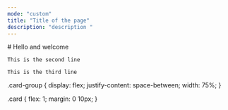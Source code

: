 ```yaml
---
mode: "custom"
title: "Title of the page"
description: "description "
---
```



<Frame as="div">
    # Hello and welcome

    This is the second line

    This is the third line

</Frame>

.card-group {
  display: flex;
  justify-content: space-between;
  width: 75%;
}

.card {
  flex: 1;
  margin: 0 10px;
}

<CardGroup class="card-group" cols={3}>
  <Card class="card" title="Card" icon="sparkles" />
  <Card class="card" title="Card" icon="sparkles" />
  <Card class="card" title="Card" icon="sparkles" />
</CardGroup>

